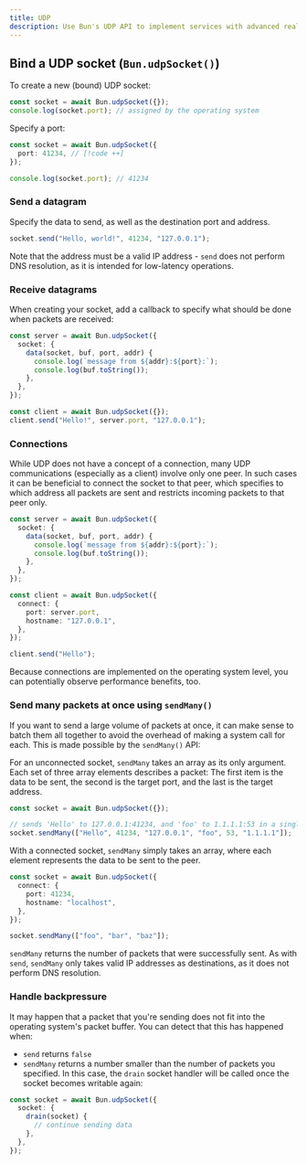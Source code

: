 ---
title: UDP
description: Use Bun's UDP API to implement services with advanced real-time requirements, such as voice chat.
---

## Bind a UDP socket (`Bun.udpSocket()`)

To create a new (bound) UDP socket:

```ts
const socket = await Bun.udpSocket({});
console.log(socket.port); // assigned by the operating system
```

Specify a port:

```ts
const socket = await Bun.udpSocket({
  port: 41234, // [!code ++]
});

console.log(socket.port); // 41234
```

### Send a datagram

Specify the data to send, as well as the destination port and address.

```ts
socket.send("Hello, world!", 41234, "127.0.0.1");
```

Note that the address must be a valid IP address - `send` does not perform
DNS resolution, as it is intended for low-latency operations.

### Receive datagrams

When creating your socket, add a callback to specify what should be done when packets are received:

```ts server.ts icon="/icons/typescript.svg"
const server = await Bun.udpSocket({
  socket: {
    data(socket, buf, port, addr) {
      console.log(`message from ${addr}:${port}:`);
      console.log(buf.toString());
    },
  },
});

const client = await Bun.udpSocket({});
client.send("Hello!", server.port, "127.0.0.1");
```

### Connections

While UDP does not have a concept of a connection, many UDP communications (especially as a client) involve only one peer.
In such cases it can be beneficial to connect the socket to that peer, which specifies to which address all packets are sent
and restricts incoming packets to that peer only.

```ts server.ts icon="/icons/typescript.svg"
const server = await Bun.udpSocket({
  socket: {
    data(socket, buf, port, addr) {
      console.log(`message from ${addr}:${port}:`);
      console.log(buf.toString());
    },
  },
});

const client = await Bun.udpSocket({
  connect: {
    port: server.port,
    hostname: "127.0.0.1",
  },
});

client.send("Hello");
```

Because connections are implemented on the operating system level, you can potentially observe performance benefits, too.

### Send many packets at once using `sendMany()`

If you want to send a large volume of packets at once, it can make sense to batch them all together to avoid the overhead
of making a system call for each. This is made possible by the `sendMany()` API:

For an unconnected socket, `sendMany` takes an array as its only argument. Each set of three array elements describes a packet:
The first item is the data to be sent, the second is the target port, and the last is the target address.

```ts server.ts icon="/icons/typescript.svg"
const socket = await Bun.udpSocket({});

// sends 'Hello' to 127.0.0.1:41234, and 'foo' to 1.1.1.1:53 in a single operation
socket.sendMany(["Hello", 41234, "127.0.0.1", "foo", 53, "1.1.1.1"]);
```

With a connected socket, `sendMany` simply takes an array, where each element represents the data to be sent to the peer.

```ts server.ts icon="/icons/typescript.svg"
const socket = await Bun.udpSocket({
  connect: {
    port: 41234,
    hostname: "localhost",
  },
});

socket.sendMany(["foo", "bar", "baz"]);
```

`sendMany` returns the number of packets that were successfully sent. As with `send`, `sendMany` only takes valid IP addresses
as destinations, as it does not perform DNS resolution.

### Handle backpressure

It may happen that a packet that you're sending does not fit into the operating system's packet buffer. You can detect that this
has happened when:

- `send` returns `false`
- `sendMany` returns a number smaller than the number of packets you specified. In this case, the `drain` socket handler will be called once the socket becomes writable again:

```ts
const socket = await Bun.udpSocket({
  socket: {
    drain(socket) {
      // continue sending data
    },
  },
});
```
